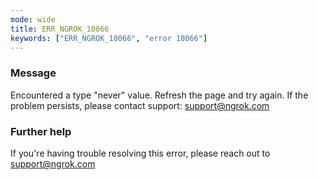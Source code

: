 ```yaml
---
mode: wide
title: ERR_NGROK_10066
keywords: ["ERR_NGROK_10066", "error 10066"]
---
```



### Message

Encountered a type "never" value. Refresh the page and try again. If the problem persists, please contact support: support@ngrok.com

<ErrorDetails />

### Further help

If you're having trouble resolving this error, please reach out to [support@ngrok.com](mailto:support@ngrok.com?subject=Help%20with%20ERR_NGROK_10066)
